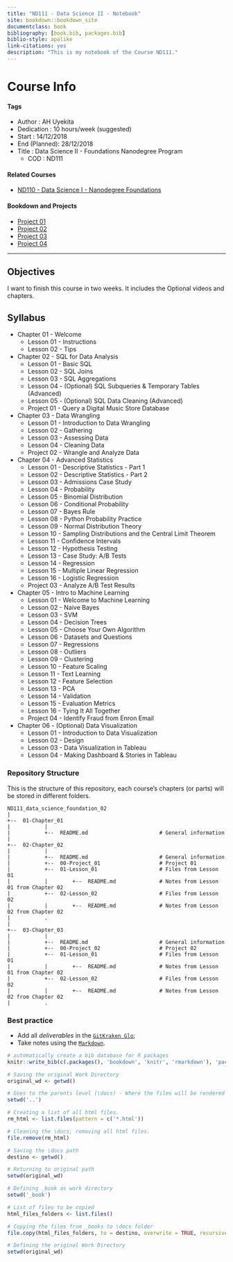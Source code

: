 ```yaml
--- 
title: "ND111 - Data Science II - Notebook"
site: bookdown::bookdown_site
documentclass: book
bibliography: [book.bib, packages.bib]
biblio-style: apalike
link-citations: yes
description: "This is my notebook of the Course ND111."
---
```


# Course Info {-}

<h4>Tags</h4>

* Author       : AH Uyekita
* Dedication   : 10 hours/week (suggested)
* Start        : 14/12/2018
* End (Planned): 28/12/2018
* Title        : Data Science II - Foundations Nanodegree Program
    * COD      : ND111

<h4>Related Courses</h4>

* [ND110 - Data Science I - Nanodegree Foundations][nd110]

[nd110]: https://github.com/AndersonUyekita/ND110_data_science_foundations_01

<h4>Bookdown and Projects</h4>

* [Project 01][project_01_url]
* [Project 02][project_02_url]
* [Project 03][project_03_url]
* [Project 04][project_04_url]

[project_01_url]: https://bit.ly/nd111_project_01
[project_02_url]: https://bit.ly/nd111_project_02
[project_03_url]: https://bit.ly/nd111_project_03
[project_04_url]: https://bit.ly/nd111_project_04

***************************************************************************************************

<h2>Objectives</h2>

I want to finish this course in two weeks. It includes the Optional videos and chapters.

<h2>Syllabus</h2>

* Chapter 01 - Welcome
    * Lesson 01 - Instructions
    * Lesson 02 - Tips
* Chapter 02 - SQL for Data Analysis
    * Lesson 01 - Basic SQL
    * Lesson 02 - SQL Joins
    * Lesson 03 - SQL Aggregations
    * Lesson 04 - (Optional) SQL Subqueries & Temporary Tables (Advanced)
    * Lesson 05 - (Optional) SQL Data Cleaning (Advanced)
    * Project 01 - Query a Digital Music Store Database
* Chapter 03 - Data Wrangling
    * Lesson 01 - Introduction to Data Wrangling
    * Lesson 02 - Gathering
    * Lesson 03 - Assessing Data
    * Lesson 04 - Cleaning Data
    * Project 02 - Wrangle and Analyze Data
* Chapter 04 - Advanced Statistics
    * Lesson 01 - Descriptive Statistics - Part 1
    * Lesson 02 - Descriptive Statistics - Part 2
    * Lesson 03 - Admissions Case Study
    * Lesson 04 - Probability
    * Lesson 05 - Binomial Distribution
    * Lesson 06 - Conditional Probability
    * Lesson 07 - Bayes Rule
    * Lesson 08 - Python Probability Practice
    * Lesson 09 - Normal Distribution Theory
    * Lesson 10 - Sampling Distributions and the Central Limit Theorem
    * Lesson 11 - Confidence Intervals
    * Lesson 12 - Hypothesis Testing
    * Lesson 13 - Case Study: A/B Tests
    * Lesson 14 - Regression
    * Lesson 15 - Multiple Linear Regression
    * Lesson 16 - Logistic Regression
    * Project 03 - Analyze A/B Test Results
* Chapter 05 - Intro to Machine Learning
    * Lesson 01 - Welcome to Machine Learning
    * Lesson 02 - Naive Bayes
    * Lesson 03 - SVM
    * Lesson 04 - Decision Trees
    * Lesson 05 - Choose Your Own Algorithm
    * Lesson 06 - Datasets and Questions
    * Lesson 07 - Regressions
    * Lesson 08 - Outliers
    * Lesson 09 - Clustering
    * Lesson 10 - Feature Scaling
    * Lesson 11 - Text Learning
    * Lesson 12 - Feature Selection
    * Lesson 13 - PCA
    * Lesson 14 - Validation
    * Lesson 15 - Evaluation Metrics
    * Lesson 16 - Tying It All Together
    * Project 04 - Identify Fraud from Enron Email
* Chapter 06 - (Optional) Data Visualization
    * Lesson 01 - Introduction to Data Visualization
    * Lesson 02 - Design
    * Lesson 03 - Data Visualization in Tableau
    * Lesson 04 - Making Dashboard & Stories in Tableau

<h3>Repository Structure</h3>

This is the structure of this repository, each course's chapters (or parts) will be stored in different folders.

```
ND111_data_science_foundation_02
|
+--  01-Chapter_01
|           |
|           +--  README.md                       # General information
|
+--  02-Chapter_02
|           |
|           +--  README.md                       # General information
|           +--  00-Project_01                   # Project 01
|           +--  01-Lesson_01                    # Files from Lesson 01
|           |        +--  README.md              # Notes from Lesson 01 from Chapter 02
|           +--  02-Lesson_02                    # Files from Lesson 02
|           |        +--  README.md              # Notes from Lesson 02 from Chapter 02
|           .
|
+--  03-Chapter_03
|           |
|           +--  README.md                       # General information
|           +--  00-Project_02                   # Project 02
|           +--  01-Lesson_01                    # Files from Lesson 01
|           |        +--  README.md              # Notes from Lesson 01 from Chapter 02
|           +--  02-Lesson_02                    # Files from Lesson 02
|           |        +--  README.md              # Notes from Lesson 02 from Chapter 02
|           .
```

<h3>Best practice</h3>

* Add all _deliverables_ in the [`GitKraken Glo`][bp_1];
* Take notes using the [`Markdown`][bp_2].

[bp_1]: https://www.gitkraken.com/invite/5Ua2spL4
[bp_2]: https://github.com/adam-p/markdown-here/wiki/Markdown-Cheatsheet

```r
# automatically create a bib database for R packages
knitr::write_bib(c(.packages(), 'bookdown', 'knitr', 'rmarkdown'), 'packages.bib')
```

```r
# Saving the original Work Directory
original_wd <- getwd()

# Goes to the parents level (\docs) - Where the files will be rendered
setwd('..')

# Creating a list of all html files.
rm_html <- list.files(pattern = c('*.html'))

# Cleaning the \docs, removing all html files.
file.remove(rm_html)

# Saving the \docs path
destino <- getwd()

# Returning to original path
setwd(original_wd)

# Defining _book as work directory
setwd('_book')

# List of files to be copied
html_files_folders <- list.files()

# Copying the files from _books to \docs folder
file.copy(html_files_folders, to = destino, overwrite = TRUE, recursive = TRUE)

# Defining the original Work Directory
setwd(original_wd)
```